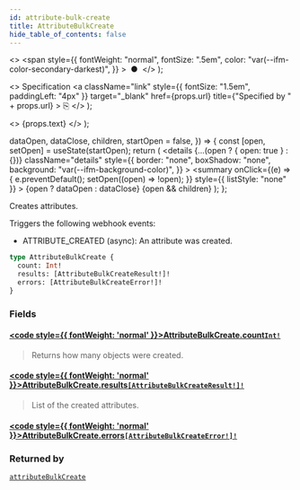 ```yaml
---
id: attribute-bulk-create
title: AttributeBulkCreate
hide_table_of_contents: false
---
```


  <>
    <span
      style={{
        fontWeight: "normal",
        fontSize: ".5em",
        color: "var(--ifm-color-secondary-darkest)",
      }}
    >
      &nbsp;●&nbsp;
    </span>
  </>
);

  <>
    Specification
    <a
      className="link"
      style={{ fontSize: "1.5em", paddingLeft: "4px" }}
      target="\_blank"
      href={props.url}
      title={"Specified by " + props.url}
    >
      ⎘
    </a>
  </>
);

  <>
    <span className={props.class}>{props.text}</span>
  </>
);


  dataOpen,
  dataClose,
  children,
  startOpen = false,
}) => {
  const [open, setOpen] = useState(startOpen);
  return (
    <details
      {...(open ? { open: true } : {})}
      className="details"
      style={{
        border: "none",
        boxShadow: "none",
        background: "var(--ifm-background-color)",
      }}
    >
      <summary
        onClick={(e) => {
          e.preventDefault();
          setOpen((open) => !open);
        }}
        style={{ listStyle: "none" }}
      >
        {open ? dataOpen : dataClose}
      </summary>
      {open && children}
    </details>
  );
};

Creates attributes.

<Badge text="Added in Saleor 3.15" class="secondary margin-bottom--sm" />

<FeaturePreview />

Triggers the following webhook events:

- ATTRIBUTE_CREATED (async): An attribute was created.

```graphql
type AttributeBulkCreate {
  count: Int!
  results: [AttributeBulkCreateResult!]!
  errors: [AttributeBulkCreateError!]!
}
```

### Fields

#### [<code style={{ fontWeight: 'normal' }}>AttributeBulkCreate.<b>count</b></code>](#)<Bullet />[`Int!`](../../../api-storefront/miscellaneous/scalars/int) <Badge class="badge badge--secondary" text="non-null"/> <Badge class="badge badge--secondary" text="scalar"/>

> Returns how many objects were created.

#### [<code style={{ fontWeight: 'normal' }}>AttributeBulkCreate.<b>results</b></code>](#)<Bullet />[`[AttributeBulkCreateResult!]!`](../../../api-storefront/attributes/objects/attribute-bulk-create-result) <Badge class="badge badge--secondary" text="non-null"/> <Badge class="badge badge--secondary" text="object"/>

> List of the created attributes.

#### [<code style={{ fontWeight: 'normal' }}>AttributeBulkCreate.<b>errors</b></code>](#)<Bullet />[`[AttributeBulkCreateError!]!`](../../../api-storefront/attributes/objects/attribute-bulk-create-error) <Badge class="badge badge--secondary" text="non-null"/> <Badge class="badge badge--secondary" text="object"/>

>

### Returned by

[`attributeBulkCreate`](../../../api-storefront/attributes/mutations/attribute-bulk-create) <Badge class="badge badge--secondary" text="mutation"/>

